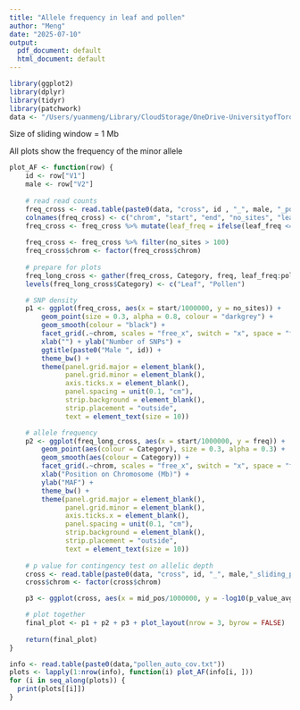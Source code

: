 ```yaml
---
title: "Allele frequency in leaf and pollen"
author: "Meng"
date: "2025-07-10"
output:
  pdf_document: default
  html_document: default
---
```


```r
library(ggplot2)
library(dplyr)
library(tidyr)
library(patchwork)
data <- "/Users/yuanmeng/Library/CloudStorage/OneDrive-UniversityofToronto/Manuscripts/pollen_competition/"
```


Size of sliding window = 1 Mb

All plots show the frequency of the minor allele

```r
plot_AF <- function(row) {
    id <- row["V1"]
    male <- row["V2"]
    
    # read read counts
    freq_cross <- read.table(paste0(data, "cross", id , "_", male, "_pollen.vcf.freq"))
    colnames(freq_cross) <- c("chrom", "start", "end", "no_sites", "leaf_freq", "pollen_freq")
    freq_cross <- freq_cross %>% mutate(leaf_freq = ifelse(leaf_freq <= 0.5, leaf_freq, 1 - leaf_freq)) %>% mutate(pollen_freq = ifelse(pollen_freq <= 0.5, pollen_freq, 1 - pollen_freq)) 
    
    freq_cross <- freq_cross %>% filter(no_sites > 100)
    freq_cross$chrom <- factor(freq_cross$chrom)
    
    # prepare for plots
    freq_long_cross <- gather(freq_cross, Category, freq, leaf_freq:pollen_freq, factor_key = TRUE)
    levels(freq_long_cross$Category) <- c("Leaf", "Pollen")

    # SNP density
    p1 <- ggplot(freq_cross, aes(x = start/1000000, y = no_sites)) +
        geom_point(size = 0.3, alpha = 0.8, colour = "darkgrey") + 
        geom_smooth(colour = "black") +
        facet_grid(.~chrom, scales = "free_x", switch = "x", space = "free_x") + 
        xlab("") + ylab("Number of SNPs") + 
        ggtitle(paste0("Male ", id)) + 
        theme_bw() + 
        theme(panel.grid.major = element_blank(), 
              panel.grid.minor = element_blank(), 
              axis.ticks.x = element_blank(), 
              panel.spacing = unit(0.1, "cm"),
              strip.background = element_blank(), 
              strip.placement = "outside",
              text = element_text(size = 10))

    # allele frequency
    p2 <- ggplot(freq_long_cross, aes(x = start/1000000, y = freq)) +
        geom_point(aes(colour = Category), size = 0.3, alpha = 0.3) + 
        geom_smooth(aes(colour = Category)) + 
        facet_grid(.~chrom, scales = "free_x", switch = "x", space = "free_x") +  
        xlab("Position on Chromosome (Mb)") + 
        ylab("MAF") + 
        theme_bw() + 
        theme(panel.grid.major = element_blank(), 
              panel.grid.minor = element_blank(), 
              axis.ticks.x = element_blank(), 
              panel.spacing = unit(0.1, "cm"),
              strip.background = element_blank(), 
              strip.placement = "outside",
              text = element_text(size = 10))
    
    # p value for contingency test on allelic depth
    cross <- read.table(paste0(data, "cross", id, "_", male,"_sliding_p_avg.txt"), header = T)
    cross$chrom <- factor(cross$chrom)

    p3 <- ggplot(cross, aes(x = mid_pos/1000000, y = -log10(p_value_avg)))+geom_point(size = 0.3, alpha=0.3)+geom_smooth()+ facet_grid(.~chrom,scales="free_x", switch = "x", space = "free_x") + xlab("Position on chromosome (Mb)")+ylab("-log10(p value)")+ggtitle(paste0("Male ", id))+theme_bw() + theme(panel.grid.major = element_blank(),panel.grid.minor = element_blank(), axis.ticks.x = element_blank(),panel.spacing = unit(0.1, "cm"),strip.background = element_blank(),strip.placement = "outside")+ theme(text = element_text(size = 11)) 

    # plot together
    final_plot <- p1 + p2 + p3 + plot_layout(nrow = 3, byrow = FALSE)
    
    return(final_plot)
}

```


```r
info <- read.table(paste0(data,"pollen_auto_cov.txt"))
plots <- lapply(1:nrow(info), function(i) plot_AF(info[i, ]))
for (i in seq_along(plots)) {
  print(plots[[i]])
}
```


